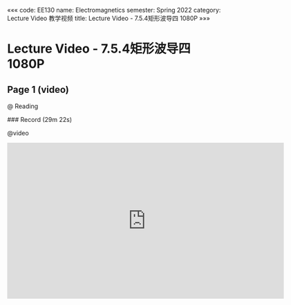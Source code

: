 «««
code: EE130
name: Electromagnetics
semester: Spring 2022
category: Lecture Video 教学视频
title: Lecture Video - 7.5.4矩形波导四 1080P
»»»

# Lecture Video - 7.5.4矩形波导四 1080P

## Page 1 (video)

@ Reading

<div class="markdown-body">
### Record (29m 22s)
</div>

@video

<iframe src="https://sbbrisk.com/e/0h690pr32hdb.html" frameborder=0 marginwidth=0 marginheight=0 scrolling=no width=640 height=360 allowfullscreen></iframe>
